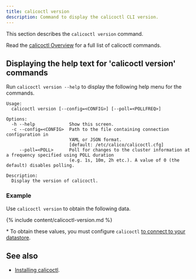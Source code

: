 ```yaml
---
title: calicoctl version
description: Command to display the calicoctl CLI version.
---
```


This section describes the `calicoctl version` command.

Read the [calicoctl Overview](overview.mdx)
for a full list of calicoctl commands.

## Displaying the help text for 'calicoctl version' commands

Run `calicoctl version --help` to display the following help menu for the
commands.

```
Usage:
  calicoctl version [--config=<CONFIG>] [--poll=<POLLFREQ>]

Options:
  -h --help             Show this screen.
  -c --config=<CONFIG>  Path to the file containing connection configuration in
                        YAML or JSON format.
                        [default: /etc/calico/calicoctl.cfg]
     --poll=<POLL>      Poll for changes to the cluster information at a frequency specified using POLL duration
                        (e.g. 1s, 10m, 2h etc.). A value of 0 (the default) disables polling.

Description:
  Display the version of calicoctl.
```


### Example

Use `calicoctl version` to obtain the following data.

{% include content/calicoctl-version.md %}

\* To obtain these values, you must configure `calicoctl`
   [to connect to your datastore](../../../maintenance/clis/calicoctl/configure/overview.mdx).


## See also

-  [Installing calicoctl](../../../maintenance/clis/calicoctl/install.mdx).
